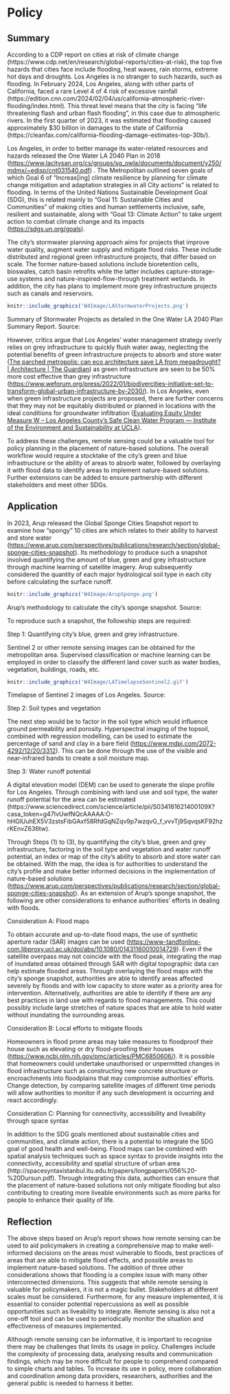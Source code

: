 # Policy

## Summary

According to a CDP report on cities at risk of climate change (https://www.cdp.net/en/research/global-reports/cities-at-risk), the top five hazards that cities face include flooding, heat waves, rain storms, extreme hot days and droughts. Los Angeles is no stranger to such hazards, such as flooding. In February 2024, Los Angeles, along with other parts of California, faced a rare Level 4 of 4 risk of excessive rainfall (https://edition.cnn.com/2024/02/04/us/california-atmospheric-river-flooding/index.html). This threat level means that the city is facing “life threatening flash and urban flash flooding”, in this case due to atmospheric rivers. In the first quarter of 2023, it was estimated that flooding caused approximately \$30 billion in damages to the state of California (https://cleanfax.com/california-flooding-damage-estimates-top-30b/).

Los Angeles, in order to better manage its water-related resources and hazards released the One Water LA 2040 Plan in 2018 (<https://www.lacitysan.org/cs/groups/sg_owla/documents/document/y250/mdmx/~edisp/cnt031540.pdf>) . The Metropolitan outlined seven goals of which Goal 6 of “Increas\[ing\] climate resilience by planning for climate change mitigation and adaptation strategies in all City actions” is related to flooding. In terms of the United Nations Sustainable Development Goal (SDG), this is related mainly to “Goal 11: Sustainable Cities and Communities” of making cities and human settlements inclusive, safe, resilient and sustainable, along with “Goal 13: Climate Action” to take urgent action to combat climate change and its impacts (<https://sdgs.un.org/goals>).

The city’s stormwater planning approach aims for projects that improve water quality, augment water supply and mitigate flood risks. These include distributed and regional green infrastructure projects, that differ based on scale. The former nature-based solutions include bioretention cells, bioswales, catch basin retrofits while the latter includes capture-storage-use systems and nature-inspired-flow-through treatment wetlands. In addition, the city has plans to implement more grey infrastructure projects such as canals and reservoirs.

```{r echo=FALSE, out.width='100%', fig.align='center'}
knitr::include_graphics('W4Image/LAStormwaterProjects.png')
```

Summary of Stormwater Projects as detailed in the One Water LA 2040 Plan Summary Report. Source:

However, critics argue that Los Angeles’ water management strategy overly relies on grey infrastructure to quickly flush water away, neglecting the potential benefits of green infrastructure projects to absorb and store water ([The parched metropolis: can eco architecture save LA from megadrought? \| Architecture \| The Guardian](https://www.theguardian.com/artanddesign/2023/feb/27/parched-eco-architecture-los-angeles-megadrought-water-capturing-parks)) as green infrastructure are seen to be 50% more cost effective than grey infrastructure (<https://www.weforum.org/press/2022/01/biodivercities-initiative-set-to-transform-global-urban-infrastructure-by-2030/>). In Los Angeles, even when green infrastructure projects are proposed, there are further concerns that they may not be equitably distributed or planned in locations with the ideal conditions for groundwater infiltration ([Evaluating Equity Under Measure W – Los Angeles County’s Safe Clean Water Program — Institute of the Environment and Sustainability at UCLA](https://www.ioes.ucla.edu/project/evaluating-equity-under-measure-w-los-angeles-countys-safe-clean-water-program/)).

To address these challenges, remote sensing could be a valuable tool for policy planning in the placement of nature-based solutions. The overall workflow would require a stocktake of the city’s green and blue infrastructure or the ability of areas to absorb water, followed by overlaying it with flood data to identify areas to implement nature-based solutions. Further extensions can be added to ensure partnership with different stakeholders and meet other SDGs.

## Application

In 2023, Arup released the Global Sponge Cities Snapshot report to examine how “spongy” 10 cities are which relates to their ability to harvest and store water (<https://www.arup.com/perspectives/publications/research/section/global-sponge-cities-snapshot>). Its methodology to produce such a snapshot involved quantifying the amount of blue, green and grey infrastructure through machine learning of satellite imagery. Arup subsequently considered the quantity of each major hydrological soil type in each city before calculating the surface runoff.

```{r echo=FALSE, out.width='100%', fig.align='center'}
knitr::include_graphics('W4Image/ArupSponge.png')
```

Arup’s methodology to calculate the city’s sponge snapshot. Source:

To reproduce such a snapshot, the followship steps are required:

Step 1: Quantifying city’s blue, green and grey infrastructure.

Sentinel 2 or other remote sensing images can be obtained for the metropolitan area. Supervised classification or machine learning can be employed in order to classify the different land cover such as water bodies, vegetation, buildings, roads, etc.

```{r echo=FALSE, out.width='100%', fig.align='center'}
knitr::include_graphics('W4Image/LATimelapseSentinel2.gif')
```

Timelapse of Sentinel 2 images of Los Angeles. Source:

Step 2: Soil types and vegetation

The next step would be to factor in the soil type which would influence ground permeability and porosity. Hyperspectral imaging of the topsoil, combined with regression modelling, can be used to estimate the percentage of sand and clay in a bare field (<https://www.mdpi.com/2072-4292/12/20/3312>). This can be done through the use of the visible and near-infrared bands to create a soil moisture map.

Step 3: Water runoff potential

A digital elevation model (DEM) can be used to generate the slope profile for Los Angeles. Through combining with land use and soil type, the water runoff potential for the area can be estimated (https://www.sciencedirect.com/science/article/pii/S034181621400109X?casa_token=g47IvUwfNQcAAAAA:O-hHGlUuhEX5V3zstsFibGAxf58RfdGqNZqv9p7wzqvG_f_vvvTj9SqvqsKF92hzrKEnvZ636tw).

Through Steps (1) to (3), by quantifying the city’s blue, green and grey infrastructure, factoring in the soil type and vegetation and water runoff potential, an index or map of the city’s ability to absorb and store water can be obtained. With the map, the idea is for authorities to understand the city’s profile and make better informed decisions in the implementation of nature-based solutions (<https://www.arup.com/perspectives/publications/research/section/global-sponge-cities-snapshot>). As an extension of Arup’s sponge snapshot, the following are other considerations to enhance authorities’ efforts in dealing with floods.

Consideration A: Flood maps

To obtain accurate and up-to-date flood maps, the use of synthetic aperture radar (SAR) images can be used (<https://www-tandfonline-com.libproxy.ucl.ac.uk/doi/abs/10.1080/01431160010014729>). Even if the satellite overpass may not coincide with the flood peak, integrating the map of inundated areas obtained through SAR with digital topographic data can help estimate flooded areas. Through overlaying the flood maps with the city’s sponge snapshot, authorities are able to identify areas affected severely by floods and with low capacity to store water as a priority area for intervention. Alternatively, authorities are able to identify if there are any best practices in land use with regards to flood managements. This could possibly include large stretches of nature spaces that are able to hold water without inundating the surrounding areas.

Consideration B: Local efforts to mitigate floods

Homeowners in flood prone areas may take measures to floodproof their house such as elevating or dry flood-proofing their houses (<https://www.ncbi.nlm.nih.gov/pmc/articles/PMC6850606/>). It is possible that homeowners could undertake unauthorised or unpermitted changes in flood infrastructure such as constructing new concrete structure or encroachments into floodplains that may compromise authorities’ efforts. Change detection, by comparing satellite images of different time periods will allow authorities to monitor if any such development is occurring and react accordingly.

Consideration C: Planning for connectivity, accessibility and liveability through space syntax

In addition to the SDG goals mentioned about sustainable cities and communities, and climate action, there is a potential to integrate the SDG goal of good health and well-being. Flood maps can be combined with spatial analysis techniques such as space syntax to provide insights into the connectivity, accessibility and spatial structure of urban area (http://spacesyntaxistanbul.itu.edu.tr/papers/longpapers/056%20-%20Dursun.pdf). Through integrating this data, authorities can ensure that the placement of nature-based solutions not only mitigate flooding but also contributing to creating more liveable environments such as more parks for people to enhance their quality of life.

## Reflection

The above steps based on Arup’s report shows how remote sensing can be used to aid policymakers in creating a comprehensive map to make well-informed decisions on the areas most vulnerable to floods, best practices of areas that are able to mitigate flood effects, and possible areas to implement nature-based solutions. The addition of three other considerations shows that flooding is a complex issue with many other interconnected dimensions. This suggests that while remote sensing is valuable for policymakers, it is not a magic bullet. Stakeholders at different scales must be considered. Furthermore, for any measure implemented, it is essential to consider potential repercussions as well as possible opportunities such as liveability to integrate. Remote sensing is also not a one-off tool and can be used to periodically monitor the situation and effectiveness of measures implemented.

Although remote sensing can be informative, it is important to recognise there may be challenges that limits its usage in policy. Challenges include the complexity of processing data, analysing results and communication findings, which may be more difficult for people to comprehend compared to simple charts and tables. To increase its use in policy, more collaboration and coordination among data providers, researchers, authorities and the general public is needed to harness it better.
